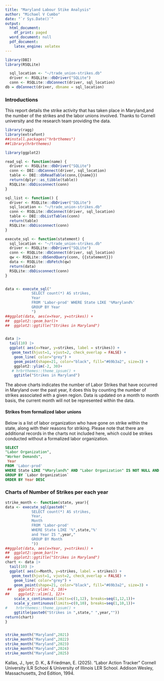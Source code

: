 ```yaml
---
title: "Maryland Labour Stike Analysis"
author: "Michael V Cumbo"
date: "`r Sys.Date()`"
output:
  html_document:
    df_print: paged
  word_document: null
  pdf_document:
    latex_engine: xelatex
---
```


```r

library(DBI)
library(RSQLite)

  sql_location <- "~/trade_union-strikes.db"
  driver <- RSQLite::dbDriver("SQLite")
  conn <- RSQLite::dbConnect(driver, sql_location)
db = dbConnect(driver, dbname = sql_location)


```
### Introductions

This report details the strike activity that has taken place in Maryland,and the number of the strikes and the labor unions involved. Thanks to Cornell university and the research team providing the data.

```r
library(ragg)
library(extrafont)
##install.packages("hrbrthemes")
##library(hrbrthemes)

library(ggplot2)

read_sql <- function(name) {
  driver <- RSQLite::dbDriver("SQLite")
  conn <- DBI::dbConnect(driver, sql_location)
  table <- DBI::dbReadTable(conn,{{name}})
  return(dplyr::as_tibble(table))
  RSQLite::dbDisconnect(conn)
}

sql_list <- function() {
  driver <- RSQLite::dbDriver("SQLite")
  sql_location <- "~/trade_union-strikes.db"
  conn <- RSQLite::dbConnect(driver, sql_location)
  table <- DBI::dbListTables(conn)
  return(table)
  RSQLite::dbDisconnect(conn)
}

execute_sql <- function(statement) {
  sql_location <- "~/trade_union-strikes.db"
  driver <- RSQLite::dbDriver("SQLite")
  conn <- RSQLite::dbConnect(driver, sql_location)
  qw <- RSQLite::dbSendQuery(conn, {{statement}})
  data <- RSQLite::dbFetch(qw)
  return(data)
  RSQLite::dbDisconnect(conn)
}


data <- execute_sql("
            SELECT count(*) AS strikes,
            Year 
            FROM 'Labor-prod' WHERE State LIKE '%Maryland%' 
            GROUP BY Year
            ")
##ggplot(data, aes(x=Year, y=strikes)) +
##  ggplot2::geom_bar()+
##  ggplot2::ggtitle("Strikes in Maryland")


data |>  
  tail(10) |> 
  ggplot( aes(x=Year, y=strikes, label = strikes)) +
   geom_text(hjust=1, vjust=2, check_overlap = FALSE) +
    geom_line( color="grey") +
    geom_point(shape=21, color="black", fill="#69b3a2", size=3) +
    ggplot2::ylim(-2, 30)+
   # hrbrthemes::theme_ipsum() +
    ggtitle("Strikes in Maryland")

```


The above charts indicates the number of Labor Strikes that have occurred in Maryland over the past year, it does this by counting the number of strikes associated with a given region. Data is updated on a month to month basis, the current month will not be represented within the data. 

\pagebreak
#### Strikes from formalized labor unions 

Below is a list of labor organization who have gone on strike within the state, along with their reasons for striking. Please note that there are additional records in the charts not included here, which could be strikes conducted without a formalized labor organization.



```sql
SELECT 
"Labor Organization",
"Worker Demands",
 Year
FROM 'Labor-prod'
WHERE State LIKE "%Maryland%" AND "Labor Organization" IS NOT NULL AND NOT "NA"
GROUP BY `Labor Organization`
ORDER BY Year DESC

```

### Charts of Number of Strikes per each year

```r
strike_month <- function(state, year){
data <- execute_sql(paste0("
            SELECT count(*) AS strikes,
            Year,
            Month
            FROM 'Labor-prod' 
            WHERE State LIKE '%",state,"%' 
            and Year IS ",year,"
            GROUP BY Month
            "))
##ggplot(data, aes(x=Year, y=strikes)) +
##  ggplot2::geom_bar()+
##  ggplot2::ggtitle("Strikes in Maryland")
chart <- data |>  
  tail(10) |> 
  ggplot( aes(x=Month, y=strikes, label = strikes)) +
   geom_text(hjust=1, vjust=2, check_overlap = FALSE) +
    geom_line( color="grey") +
    geom_point(shape=21, color="black", fill="#69b3a2", size=3) +
 ##   ggplot2::ylim(-2, 10)+
##    ggplot2::xlim(1, 12)+
    scale_x_continuous(limits=c(1,12), breaks=seq(1,12,1))+
    scale_y_continuous(limits=c(0,10), breaks=seq(1,10,1))+
#    hrbrthemes::theme_ipsum() +
    ggtitle(paste0("Strikes in ",state," ",year,""))
return(chart)
}


strike_month("Maryland",2021)
strike_month("Maryland",2022)
strike_month("Maryland",2023)
strike_month("Maryland",2024)
strike_month("Maryland",2025)

```

Kallas, J., Iyer, D. K., & Friedman, E. (2025).
"Labor Action Tracker" Cornell University ILR School & University of Illinois LER School.
  Addison Wesley, Massachusetts,
  2nd Edition,
  1994.